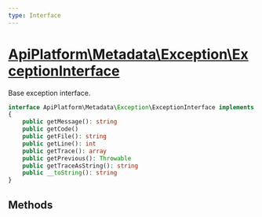 ```yaml
---
type: Interface
---
```


# [ApiPlatform\Metadata\Exception\ExceptionInterface](/docs/v3.1/reference/Metadata/Exception/ExceptionInterface)

Base exception interface.


```php
interface ApiPlatform\Metadata\Exception\ExceptionInterface implements Throwable, Stringable
{
    public getMessage(): string
    public getCode()
    public getFile(): string
    public getLine(): int
    public getTrace(): array
    public getPrevious(): Throwable
    public getTraceAsString(): string
    public __toString(): string
}
```
## Methods
